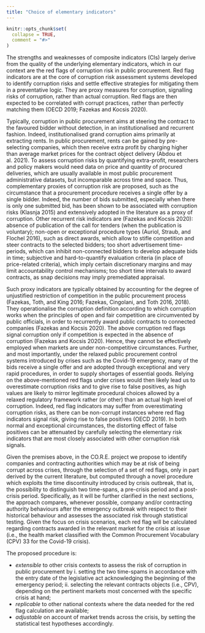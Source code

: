 ```yaml
---
title: "Choice of elementary indicators"
---
```


```r
knitr::opts_chunk$set(
  collapse = TRUE,
  comment = "#>"
)
```


The strengths and weaknesses of composite indicators (CIs) largely derive from the quality of the underlying elementary indicators, which in our context are the red flags of corruption risk in public procurement. Red flag indicators are at the core of corruption risk assessment systems developed to identify corruption risks and settle effective strategies for mitigating them in a preventative logic. They are proxy measures for corruption, signalling risks of corruption, rather than actual corruption. Red flags are then expected to be correlated with corrupt practices, rather than perfectly matching them (OECD 2019; Fazekas and Kocsis 2020). 


Typically, corruption in public procurement aims at steering the contract to the favoured bidder without detection, in an institutionalised and recurrent fashion. Indeed, institutionalised grand corruption aims primarily at extracting rents. In public procurement, rents can be gained by pre-selecting companies, which then receive extra profit by charging higher than average market prices for the contract object delivery (Abdou et al. 2021). To assess corruption risks by quantifying extra-profit, researchers and policy makers would need data on price and quantity of procured deliveries, which are usually available in most public procurement administrative datasets, but incomparable across time and space. Thus, complementary proxies of corruption risk are proposed, such as the circumstance that a procurement procedure receives a single offer by a single bidder. Indeed, the number of bids submitted, especially when there is only one submitted bid, has been shown to be associated with corruption risks (Klasnja 2015) and extensively adopted in the literature as a proxy of corruption. Other recurrent risk indicators are (Fazekas and Kocsis 2020): absence of publication of the call for tenders (when the publication is voluntary); non-open or exceptional procedure types (Auriol, Straub, and Flochel 2016), such as direct awards, which allow to stifle competition and steer contracts to the selected bidders; too short advertisement time-periods, which can inhibit non-connected bidders to develop adequate bids in time; subjective and hard-to-quantify evaluation criteria (in place of price-related criteria), which imply certain discretionary margins and may limit accountability control mechanisms; too short time intervals to award contracts, as snap decisions may imply premediated appraisal. 


Such proxy indicators are typically obtained by accounting for the degree of unjustified restriction of competition in the public procurement process (Fazekas, Toth, and King 2016; Fazekas, Cingolani, and Toth 2016, 2018). They operationalise the corruption definition according to which corruption works when the principles of open and fair competition are circumvented by public officials, in order to recurrently award public contracts to connected companies (Fazekas and Kocsis 2020). 
The above corruption red flags signal corruption only if competition is expected in the absence of corruption (Fazekas and Kocsis 2020). Hence, they cannot be effectively employed when markets are under non-competitive circumstances. Further, and most importantly, under the relaxed public procurement control systems introduced by crises such as the Covid-19 emergency, many of the bids receive a single offer and are adopted through exceptional and very rapid procedures, in order to supply shortages of essential goods. Relying on the above-mentioned red flags under crises would then likely lead us to overestimate corruption risks and to give rise to false positives, as high values are likely to mirror legitimate procedural choices allowed by a relaxed regulatory framework rather (or other) than an actual high level of corruption. Indeed, red flag indicators may suffer from overestimating corruption risks, as there can be non-corrupt instances where red flag indicators signal risk, giving rise to false positives (OECD 2019). In both normal and exceptional circumstances, the distorting effect of false positives can be attenuated by carefully selecting the elementary risk indicators that are most closely associated with other corruption risk signals.


Given the premises above, in the CO.R.E. project we propose to identify companies and contracting authorities which may be at risk of being corrupt across crises, through the selection of a set of red flags, only in part derived by the current literature, but computed through a novel procedure which exploits the time discontinuity introduced by crisis outbreak, that is, the possibility to distinguish two time-spans, a pre-crisis period and a post-crisis period.  Specifically, as it will be further clarified in the next sections, the approach compares, whenever possible, company and/or contracting authority behaviours after the emergency outbreak with respect to their historical behaviour and assesses the associated risk through statistical testing. Given the focus on crisis scenarios, each red flag will be calculated regarding contracts awarded in the relevant market for the crisis at issue (i.e., the health market classified with the Common Procurement Vocabulary (CPV) 33 for the Covid-19 crisis). 

The proposed procedure is:

- _extensible_ to other crisis contexts to assess the risk of corruption in public procurement by i. setting the two time-spams in accordance with the entry date of the legislative act acknowledging the beginning of the emergency period; ii. selecting the relevant contracts objects (i.e., CPV), depending on the pertinent markets most concerned with the specific crisis at hand;
- _replicable_ to other national contexts where the data needed for the red flag calculation are available;
- _adjustable_ on account of market trends across the crisis, by setting the statistical test hypotheses accordingly.

